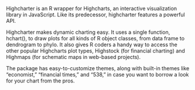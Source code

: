 Highcharter is an R wrapper for Highcharts, an interactive visualization library in JavaScript. Like its predecessor, highcharter features a powerful API.

Highcharter makes dynamic charting easy. It uses a single function, hchart(), to draw plots for all kinds of R object classes, from data frame to dendrogram to phylo. It also gives R coders a handy way to access the other popular Highcharts plot types, Highstock (for financial charting) and Highmaps (for schematic maps in web-based projects).

The package has easy-to-customize themes, along with built-in themes like “economist,” “financial times,” and “538,” in case you want to borrow a look for your chart from the pros.

